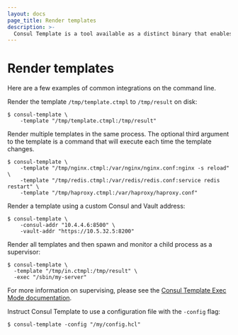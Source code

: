 ```yaml
---
layout: docs
page_title: Render templates
description: >-
  Consul Template is a tool available as a distinct binary that enables dynamic application configuration and secrets rotation for Consul deployments based on Go templates.
---
```


# Render templates

Here are a few examples of common integrations on the command line.

Render the template `/tmp/template.ctmpl` to `/tmp/result` on disk:

```shell-session
$ consul-template \
    -template "/tmp/template.ctmpl:/tmp/result"
```

Render multiple templates in the same process. The optional third argument to
the template is a command that will execute each time the template changes.

```shell-session
$ consul-template \
    -template "/tmp/nginx.ctmpl:/var/nginx/nginx.conf:nginx -s reload" \
    -template "/tmp/redis.ctmpl:/var/redis/redis.conf:service redis restart" \
    -template "/tmp/haproxy.ctmpl:/var/haproxy/haproxy.conf"
```

Render a template using a custom Consul and Vault address:

```shell-session
$ consul-template \
    -consul-addr "10.4.4.6:8500" \
    -vault-addr "https://10.5.32.5:8200"
```

Render all templates and then spawn and monitor a child process as a supervisor:

```shell-session
$ consul-template \
  -template "/tmp/in.ctmpl:/tmp/result" \
  -exec "/sbin/my-server"
```

For more information on supervising, please see the
[Consul Template Exec Mode documentation](modes.md#exec-mode).

Instruct Consul Template to use a configuration file with the `-config` flag:

```shell
$ consul-template -config "/my/config.hcl"
```

